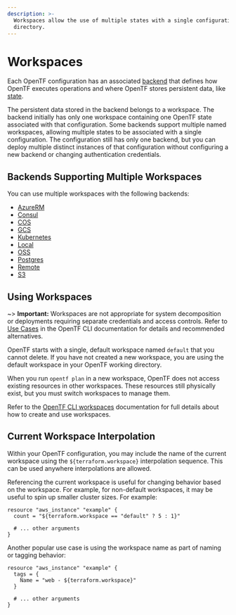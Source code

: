```yaml
---
description: >-
  Workspaces allow the use of multiple states with a single configuration
  directory.
---
```


# Workspaces

Each OpenTF configuration has an associated [backend](/docs/language/settings/backends/configuration) that defines how OpenTF executes operations and where OpenTF stores persistent data, like [state](/docs/language/state/purpose).

The persistent data stored in the backend belongs to a workspace. The backend initially has only one workspace containing one OpenTF state associated with that configuration. Some backends support multiple named workspaces, allowing multiple states to be associated with a single configuration. The configuration still has only one backend, but you can deploy multiple distinct instances of that configuration without configuring a new backend or changing authentication
credentials.

## Backends Supporting Multiple Workspaces

You can use multiple workspaces with the following backends:

- [AzureRM](/docs/language/settings/backends/azurerm)
- [Consul](/docs/language/settings/backends/consul)
- [COS](/docs/language/settings/backends/cos)
- [GCS](/docs/language/settings/backends/gcs)
- [Kubernetes](/docs/language/settings/backends/kubernetes)
- [Local](/docs/language/settings/backends/local)
- [OSS](/docs/language/settings/backends/oss)
- [Postgres](/docs/language/settings/backends/pg)
- [Remote](/docs/language/settings/backends/remote)
- [S3](/docs/language/settings/backends/s3)


## Using Workspaces

~> **Important:** Workspaces are not appropriate for system decomposition or deployments requiring separate credentials and access controls. Refer to [Use Cases](/docs/cli/workspaces#use-cases) in the OpenTF CLI documentation for details and recommended alternatives.

OpenTF starts with a single, default workspace named `default` that you cannot delete. If you have not created a new workspace, you are using the default workspace in your OpenTF working directory.

When you run `opentf plan` in a new workspace, OpenTF does not access existing resources in other workspaces. These resources still physically exist, but you must switch workspaces to manage them.

Refer to the [OpenTF CLI workspaces](/docs/cli/workspaces) documentation for full details about how to create and use workspaces.


## Current Workspace Interpolation

Within your OpenTF configuration, you may include the name of the current
workspace using the `${terraform.workspace}` interpolation sequence. This can
be used anywhere interpolations are allowed.

Referencing the current workspace is useful for changing behavior based
on the workspace. For example, for non-default workspaces, it may be useful
to spin up smaller cluster sizes. For example:

```hcl
resource "aws_instance" "example" {
  count = "${terraform.workspace == "default" ? 5 : 1}"

  # ... other arguments
}
```

Another popular use case is using the workspace name as part of naming or
tagging behavior:

```hcl
resource "aws_instance" "example" {
  tags = {
    Name = "web - ${terraform.workspace}"
  }

  # ... other arguments
}
```
